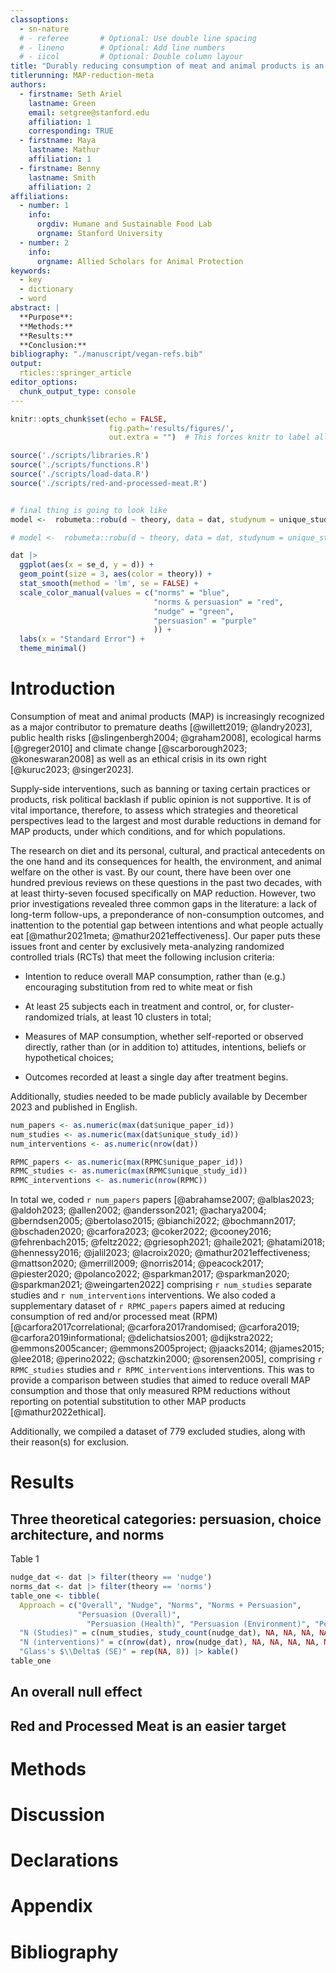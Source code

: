 ```yaml
---
classoptions: 
  - sn-nature      
  # - referee       # Optional: Use double line spacing 
  # - lineno        # Optional: Add line numbers
  # - iicol         # Optional: Double column layour
title: "Durably reducing consumption of meat and animal products is an unsolved problem: results from a meta-analysis"
titlerunning: MAP-reduction-meta
authors: 
  - firstname: Seth Ariel
    lastname: Green
    email: setgree@stanford.edu
    affiliation: 1
    corresponding: TRUE
  - firstname: Maya 
    lastname: Mathur
    affiliation: 1
  - firstname: Benny
    lastname: Smith 
    affiliation: 2
affiliations:
  - number: 1
    info:
      orgdiv: Humane and Sustainable Food Lab
      orgname: Stanford University
  - number: 2
    info:
      orgname: Allied Scholars for Animal Protection 
keywords:
  - key
  - dictionary
  - word
abstract: |
  **Purpose**: 
  **Methods:** 
  **Results:** 
  **Conclusion:**
bibliography: "./manuscript/vegan-refs.bib"
output: 
  rticles::springer_article
editor_options: 
  chunk_output_type: console
---
```


```r
knitr::opts_chunk$set(echo = FALSE,
                      fig.path='results/figures/',
                      out.extra = "")  # This forces knitr to label all figures.

source('./scripts/libraries.R')
source('./scripts/functions.R')
source('./scripts/load-data.R')
source('./scripts/red-and-processed-meat.R')


# final thing is going to look like
model <-  robumeta::robu(d ~ theory, data = dat, studynum = unique_study_id, var.eff.size = var_d, modelweights = "CORR")

# model <-  robumeta::robu(d ~ theory, data = dat, studynum = unique_study_id, var.eff.size = var_d, modelweights = "HIER")

dat |> 
  ggplot(aes(x = se_d, y = d)) +
  geom_point(size = 3, aes(color = theory)) +
  stat_smooth(method = 'lm', se = FALSE) +
  scale_color_manual(values = c("norms" = "blue",  
                                "norms & persuasion" = "red", 
                                "nudge" = "green", 
                                "persuasion" = "purple" 
                                )) +
  labs(x = "Standard Error") +
  theme_minimal()

```

# Introduction {#sec1}

Consumption of meat and animal products (MAP) is increasingly recognized as a major contributor to premature deaths [@willett2019; @landry2023], public health risks [@slingenbergh2004; @graham2008], ecological harms [@greger2010] and climate change [@scarborough2023; @koneswaran2008] as well as an ethical crisis in its own right [@kuruc2023; @singer2023].

Supply-side interventions, such as banning or taxing certain practices or products, risk political backlash if public opinion is not supportive.
It is of vital importance, therefore, to assess which strategies and theoretical perspectives lead to the largest and most durable reductions in demand for MAP products, under which conditions, and for which populations.

The research on diet and its personal, cultural, and practical antecedents on the one hand and its consequences for health, the environment, and animal welfare on the other is vast.
By our count, there have been over one hundred previous reviews on these questions in the past two decades, with at least thirty-seven focused specifically on MAP reduction.
However, two prior investigations revealed three common gaps in the literature: a lack of long-term follow-ups, a preponderance of non-consumption outcomes, and inattention to the potential gap between intentions and what people actually eat [@mathur2021meta; @mathur2021effectiveness].
Our paper puts these issues front and center by exclusively meta-analyzing randomized controlled trials (RCTs) that meet the following inclusion criteria:

-   Intention to reduce overall MAP consumption, rather than (e.g.) encouraging substitution from red to white meat or fish

-   At least 25 subjects each in treatment and control, or, for cluster-randomized trials, at least 10 clusters in total;

-   Measures of MAP consumption, whether self-reported or observed directly, rather than (or in addition to) attitudes, intentions, beliefs or hypothetical choices;

-   Outcomes recorded at least a single day after treatment begins.

Additionally, studies needed to be made publicly available by December 2023 and published in English.

```r
num_papers <- as.numeric(max(dat$unique_paper_id))
num_studies <- as.numeric(max(dat$unique_study_id))
num_interventions <- as.numeric(nrow(dat))

RPMC_papers <- as.numeric(max(RPMC$unique_paper_id))
RPMC_studies <- as.numeric(max(RPMC$unique_study_id))
RPMC_interventions <- as.numeric(nrow(RPMC))
```

In total we, coded `r num_papers` papers [@abrahamse2007; @alblas2023; @aldoh2023; @allen2002; @andersson2021; @acharya2004; @berndsen2005; @bertolaso2015; @bianchi2022; @bochmann2017; @bschaden2020; @carfora2023; @coker2022; @cooney2016; @fehrenbach2015; @feltz2022; @griesoph2021; @haile2021; @hatami2018; @hennessy2016; @jalil2023; @lacroix2020; @mathur2021effectiveness; @mattson2020; @merrill2009; @norris2014; @peacock2017; @piester2020; @polanco2022; @sparkman2017; @sparkman2020; @sparkman2021; @weingarten2022] comprising `r num_studies` separate studies and `r num_interventions` interventions.
We also coded a supplementary dataset of `r RPMC_papers` papers aimed at reducing consumption of red and/or processed meat (RPM) [@carfora2017correlational; @carfora2017randomised; @carfora2019; @carfora2019informational; @delichatsios2001; @dijkstra2022; @emmons2005cancer; @emmons2005project; @jaacks2014; @james2015; @lee2018; @perino2022; @schatzkin2000; @sorensen2005], comprising `r RPMC_studies` studies and `r RPMC_interventions` interventions.
This was to provide a comparison between studies that aimed to reduce overall MAP consumption and those that only measured RPM reductions without reporting on potential substitution to other MAP products [@mathur2022ethical].

Additionally, we compiled a dataset of 779 excluded studies, along with their reason(s) for exclusion.

# Results {#sec2}

## Three theoretical categories: persuasion, choice architecture, and norms

Table 1 

```r
nudge_dat <- dat |> filter(theory == 'nudge')
norms_dat <- dat |> filter(theory == 'norms')
table_one <- tibble(
  Approach = c("Overall", "Nudge", "Norms", "Norms + Persuasion", 
               "Persuasion (Overall)", 
                 "Persuasion (Health)", "Persuasion (Environment)", "Persuasion (Animal Welfare"),
  "N (Studies)" = c(num_studies, study_count(nudge_dat), NA, NA, NA, NA, NA, NA),
  "N (interventions)" = c(nrow(dat), nrow(nudge_dat), NA, NA, NA, NA, NA, NA),
  "Glass's $\\Delta$ (SE)" = rep(NA, 8)) |> kable()
table_one

```

## An overall null effect

## Red and Processed Meat is an easier target

# Methods {#sec3}

# Discussion {#sec4}

\backmatter

\bmhead{Supplementary information}

\bmhead{Acknowledgments}

# Declarations {.unnumbered}

# Appendix {#secA1}

# Bibliography
